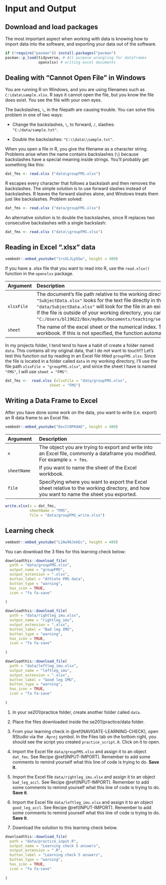 # Input and Output {#InputOuput}

## Download and load packages {-}

The most important aspect when working with data is knowing how to import data into the software, and exporting your data out of the software.

```r

if (!require("pacman")) install.packages("pacman")
pacman::p_load(tidyverse, # All purpose wrangling for dataframes
               openxlsx) # writing excel documents

```

## Dealing with “Cannot Open File” in Windows {#INPUT-FILE}


You are running R on Windows, and you are using filenames such as `C:\data\sample.xlsx`. R says it cannot open the file, but you know the file does exist. You see the file with your own eyes.

The backslashes, `\`, in the filepath are causing trouble. You can solve this problem in one of two ways:

-   Change the backslashes, `\`, to forward, `/`, slashes: `"C:/data/sample.txt"`.

-   Double the backslashes: `"C:\\data\\sample.txt"`.

When you open a file in R, you give the filename as a character string. Problems arise when the name contains backslashes (`\`) because backslashes have a special meaning inside strings. You’ll probably get something like this:

``` r
dat_fms <- read.xlsx ("data\groupFMS.xlsx")
```
R escapes every character that follows a backslash and then removes the backslashes. The simple solution is to use forward slashes instead of backslashes. R leaves the forward slashes alone, and Windows treats them just like backslashes. Problem solved:

``` r
dat_fms <- read.xlsx ("data/groupFMS.xlsx")
```

An alternative solution is to double the backslashes, since R replaces two consecutive backslashes with a single backslash:

``` r
dat_fms <- read.xlsx ("data\\groupFMS.xlsx")
```


## Reading in Excel ".xlsx" data  {#INPUT-IMPORT}

```r
vembedr::embed_youtube("1rsXLJLp5Gw", height = 400)
```

If you have a .xlsx file that you want to read into R, use the `read.xlsx()` function in the `openxlsx` package.

| Argument| Description| 
|:------------|:-------------------------------------------------|
|`xlsxFile`| The document's file path relative to the working directory unless specified otherwise. For example `xlsxFile = "SubjectData.xlsx"` looks for the text file directly in the working directory, while `xlsxFile = "data/SubjectData.xlsx"` will look for the file in an existing folder called `data` inside the working directory.<br>If the file is outside of your working directory, you can also specify a full file path (`xlsxFile = "C:/Users/bl19622/Box/myBox/Documents/teaching/se747_ResearchMeth/sample_book/data/SubjectData.xlsx"`).|
|`sheet`|  The name of the excel sheet or the numerical index. This is useful if you have many sheets in one Excel workbook. If this is not specified, the function automatically reads in the first sheet in the Excel workbook.|


In my projects folder, I tend tend to have a habit of create a folder named `data`. This contains all my original data, that I do not want to touch!!! Let's test this function out by reading in an Excel file titled `groupFMS.xlsx`. Since the file is located in a folder called `data` in my working directory, I'll use the file path `xlsxFile = "groupFMS.xlsx"`, and since the sheet I have is named `"FMS"`, I will use `sheet = "FMS"`:


```r

dat_fms <-  read.xlsx (xlsxFile = "data/groupFMS.xlsx",
                    sheet = "FMS")

```


## Writing a Data Frame to Excel {#INPUT-EXPORT}

After you have done some work on the data, you want to write (i.e. export) an R data frame to an Excel file. 


```r
vembedr::embed_youtube("8ovIt0PK8AE", height = 400)
```


| Argument| Description| 
|:------------|:-------------------------------------------------|
|`x`| The object you are trying to export and write into an Excel file, commonly a dataframe you modified. For example `x = fms`.|
|`sheetName`|  If you want to name the sheet of the Excel workbook.|
|`file`| Specifying where you want to export the Excel sheet relative to the working directory, and how you want to name the sheet you exported.|


```r

write.xlsx(x = dat_fms,
           sheetName = "FMS",
           file = "data/groupFMS_write.xlsx")
```


## Learning check {#INPUT-LEARNING-CHECK}

```r
vembedr::embed_youtube("L2Aw96JekEc", height = 400)
```

You can download the 3 files for this learning check below:


```r
downloadthis::download_file(
  path = "data/groupFMS.xlsx",
  output_name = "groupFMS",
  output_extension = ".xlsx",
  button_label = "Athlete FMS data",
  button_type = "warning",
  has_icon = TRUE,
  icon = "fa fa-save"
 
)
```

```r
downloadthis::download_file(
  path = "data/rightleg_imu.xlsx",
  output_name = "rightleg_imu",
  output_extension = ".xlsx",
  button_label = "Bad leg IMU",
  button_type = "warning",
  has_icon = TRUE,
  icon = "fa fa-save"
 
)
```

```r
downloadthis::download_file(
  path = "data/leftleg_imu.xlsx",
  output_name = "leftleg_imu",
  output_extension = ".xlsx",
  button_label = "Good leg IMU",
  button_type = "warning",
  has_icon = TRUE,
  icon = "fa fa-save"
 
)
```

1. In your se201/practice folder, create another folder called `data`.

2. Place the files downloaded inside the se201/practice/data folder.

3. From your learning check in \@ref(NAVIGATE-LEARNING-CHECK), open RStudio via the `.Rproj` symbol. In the Files tab on the bottom right, you should see the script you created `practice_script.R`. Click on it to open.

4. Import the Excel file `data/groupFMS.xlsx` and assign it to an object `dat_fms`. See  Recipe \@ref(INPUT-IMPORT). Remember to add some comments to remind yourself what this line of code is trying to do. **Save it**.

5. Import the Excel file `data/rightleg_imu.xlsx` and assign it to an object `bad_leg_accl`. See  Recipe \@ref(INPUT-IMPORT). Remember to add some comments to remind yourself what this line of code is trying to do. **Save it**.

6. Import the Excel file `data/leftleg_imu.xlsx` and assign it to an object `good_leg_accl`. See  Recipe \@ref(INPUT-IMPORT). Remember to add some comments to remind yourself what this line of code is trying to do. **Save it**.

7. Download the solution to this learning check below.

```r
downloadthis::download_file(
  path = "data/practice_input.R",
  output_name = "Learning check 5 answers",
  output_extension = ".R",
  button_label = "Learning check 5 answers",
  button_type = "warning",
  has_icon = TRUE,
  icon = "fa fa-save"
 
)
```

